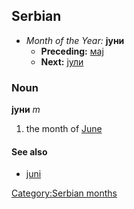 ==Serbian==
*''Month of the Year:'' '''јуни'''
**'''Preceding:''' [[мај]]
**'''Next:''' [[јули]]
===Noun===
'''јуни''' ''m''
#the month of [[June]]
====See also====
*[[juni]]
[[Category:Serbian months]]